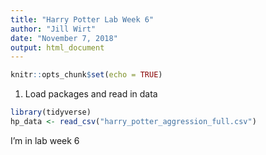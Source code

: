 ```yaml
---
title: "Harry Potter Lab Week 6"
author: "Jill Wirt"
date: "November 7, 2018"
output: html_document
---
```


```r
knitr::opts_chunk$set(echo = TRUE)
```

1. Load packages and read in data
```r

library(tidyverse)
hp_data <- read_csv("harry_potter_aggression_full.csv")
```

I'm in lab week 6